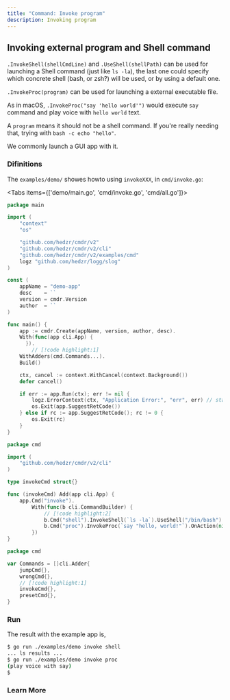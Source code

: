 ```yaml
---
title: "Command: Invoke program"
description: Invoking program
---
```


## Invoking external program and Shell command

`.InvokeShell(shellCmdLine)` and `.UseShell(shellPath)` can be used for launching a Shell command (just like `ls -la`), the last one could specify which concrete shell (bash, or zsh?) will be used, or by using a default one.

`.InvokeProc(program)` can be used for launching a external executable file.

As in macOS, `.InvokeProc("say 'hello world'")` would execute `say` command and play voice with `hello world` text.

A `program` means it should not be a shell command. If you're really needing that, trying with `bash -c echo "hello"`.

We commonly launch a GUI app with it.

### Difinitions

The `examples/demo/` showes howto using `invokeXXX`, in `cmd/invoke.go`:

<Tabs items={['demo/main.go', 'cmd/invoke.go', 'cmd/all.go']}>

<Tab key="demo/main.go">

```go title=demo/main.go
package main

import (
	"context"
	"os"

	"github.com/hedzr/cmdr/v2"
	"github.com/hedzr/cmdr/v2/cli"
	"github.com/hedzr/cmdr/v2/examples/cmd"
	logz "github.com/hedzr/logg/slog"
)

const (
	appName = "demo-app"
	desc    = ``
	version = cmdr.Version
	author  = ``
)

func main() {
	app := cmdr.Create(appName, version, author, desc).
    With(func(app cli.App) {
	  }).
		// [!code highlight:1]
    WithAdders(cmd.Commands...).
    Build()

	ctx, cancel := context.WithCancel(context.Background())
	defer cancel()

	if err := app.Run(ctx); err != nil {
		logz.ErrorContext(ctx, "Application Error:", "err", err) // stacktrace if in debug mode/build
		os.Exit(app.SuggestRetCode())
	} else if rc := app.SuggestRetCode(); rc != 0 {
		os.Exit(rc)
	}
}
```

</Tab>

<Tab key="cmd/invoke.go">

```go title=cmd/invoke.go
package cmd

import (
	"github.com/hedzr/cmdr/v2/cli"
)

type invokeCmd struct{}

func (invokeCmd) Add(app cli.App) {
	app.Cmd("invoke").
		With(func(b cli.CommandBuilder) {
			// [!code highlight:2]
			b.Cmd("shell").InvokeShell(`ls -la`).UseShell("/bin/bash").OnAction(nil).Build()
			b.Cmd("proc").InvokeProc(`say "hello, world!"`).OnAction(nil).Build()
		})
}
```

</Tab>
<Tab key="cmd/all.go">

```go title=cmd/all.go
package cmd

var Commands = []cli.Adder{
	jumpCmd{},
	wrongCmd{},
	// [!code highlight:1]
	invokeCmd{},
	presetCmd{},
}
```

</Tab>
</Tabs>

### Run

The result with the example app is,

```bash
$ go run ./examples/demo invoke shell
... ls results ...
$ go run ./examples/demo invoke proc
(play voice with say)
$
```

### Learn More

<Cards>
  <Card title="Required" href="../howto/required-flag" />
  <Card title="Toggle Group" href="../howto/toggle-group-of-flags" />
  <Card title="Head Like" href="../howto/head-like-flag" />
  <Card title="Valid Args" href="../howto/valid-args-flag" />
  <Card title="External Tool" href="../howto/flag-with-external-flag" />
</Cards>
